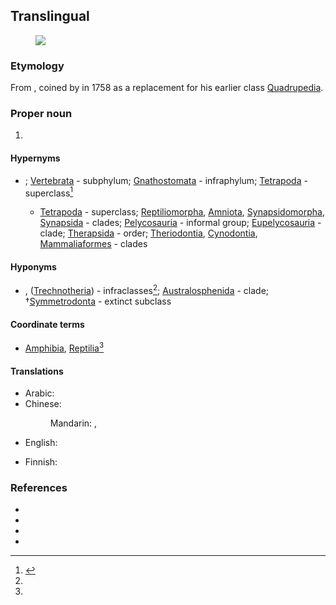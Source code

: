 {{also|mammalia}}
==Translingual==
[[File:Mammal Diversity 2011.png|right|thumb|]]

===Etymology===
From {{der|mul|la|mamma||breast}}, coined by {{w|Carl Linnaeus}} in 1758 as a replacement for his earlier class [[Quadrupedia]].

===Proper noun===
{{taxoninfl}}

# {{taxon|class|superclass|Tetrapoda|the [[mammal]]s}}

====Hypernyms====
* {{sense|class}} {{Chordata Hypernyms}}; [[Vertebrata]]&nbsp;- subphylum; [[Gnathostomata]]&nbsp;- infraphylum; [[Tetrapoda]]&nbsp;- superclass<ref name="Ruggiero">{{R:Ruggiero}}</ref>
** [[Tetrapoda]]&nbsp;- superclass; [[Reptiliomorpha]], [[Amniota]], [[Synapsidomorpha]], [[Synapsida]]&nbsp;- clades; [[Pelycosauria]]&nbsp;- informal group; [[Eupelycosauria]]&nbsp;- clade; [[Therapsida]]&nbsp;- order; [[Theriodontia]], [[Cynodontia]], [[Mammaliaformes]]&nbsp;- clades

====Hyponyms====
* {{sense|class}} {{ll|mul|Prototheria}}, {{ll|mul|Theria}} ([[Trechnotheria]])&nbsp;- infraclasses<ref name=Ruggiero />; [[Australosphenida]]&nbsp;- clade; †[[Symmetrodonta]]&nbsp;- extinct subclass

====Coordinate terms====
* {{sense|class in Tetrapoda}} [[Amphibia]], [[Reptilia]]<ref name=Ruggiero />

====Translations====
{{trans-top|taxonomic class - mammals}}
* Arabic: {{t+|ar|ثَدْيِيَّات|p}}
* Chinese:
*: Mandarin: {{t+|cmn|哺乳綱|sc=Hani}}, {{t+|cmn|哺乳纲|tr=bǔrǔgāng|sc=Hani}}
* English: {{t|en|mammals|p}}
{{trans-mid}}
* Finnish: {{t+|fi|nisäkkäät}}
{{trans-bottom}}

===References===
* {{pedia}}
* {{specieslite}}
* {{comcatlite}}
* {{R:TOL}}
<references />